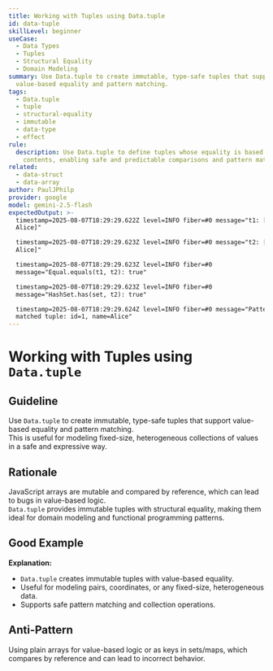 ```yaml
---
title: Working with Tuples using Data.tuple
id: data-tuple
skillLevel: beginner
useCase:
  - Data Types
  - Tuples
  - Structural Equality
  - Domain Modeling
summary: Use Data.tuple to create immutable, type-safe tuples that support
  value-based equality and pattern matching.
tags:
  - Data.tuple
  - tuple
  - structural-equality
  - immutable
  - data-type
  - effect
rule:
  description: Use Data.tuple to define tuples whose equality is based on their
    contents, enabling safe and predictable comparisons and pattern matching.
related:
  - data-struct
  - data-array
author: PaulJPhilp
provider: google
model: gemini-2.5-flash
expectedOutput: >-
  timestamp=2025-08-07T18:29:29.622Z level=INFO fiber=#0 message="t1: [1,
  Alice]"

  timestamp=2025-08-07T18:29:29.623Z level=INFO fiber=#0 message="t2: [1,
  Alice]"

  timestamp=2025-08-07T18:29:29.623Z level=INFO fiber=#0
  message="Equal.equals(t1, t2): true"

  timestamp=2025-08-07T18:29:29.623Z level=INFO fiber=#0
  message="HashSet.has(set, t2): true"

  timestamp=2025-08-07T18:29:29.624Z level=INFO fiber=#0 message="Pattern
  matched tuple: id=1, name=Alice"
---
```


# Working with Tuples using `Data.tuple`

## Guideline

Use `Data.tuple` to create immutable, type-safe tuples that support value-based equality and pattern matching.  
This is useful for modeling fixed-size, heterogeneous collections of values in a safe and expressive way.

## Rationale

JavaScript arrays are mutable and compared by reference, which can lead to bugs in value-based logic.  
`Data.tuple` provides immutable tuples with structural equality, making them ideal for domain modeling and functional programming patterns.

## Good Example

<Example path="./src/data-tuple.ts" />

**Explanation:**  
- `Data.tuple` creates immutable tuples with value-based equality.
- Useful for modeling pairs, coordinates, or any fixed-size, heterogeneous data.
- Supports safe pattern matching and collection operations.

## Anti-Pattern

Using plain arrays for value-based logic or as keys in sets/maps, which compares by reference and can lead to incorrect behavior.